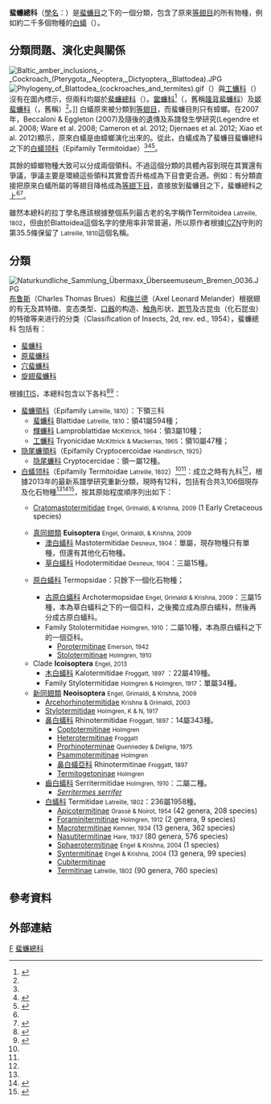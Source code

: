 {{Automatic Taxobox
| taxon = Blattoidea
| authority = Latreille, 1810
| subdivision_ranks = [[科_(生物)|科]]
| subdivision = [[#分類|見內文]]
}}

'''蜚蠊總科'''（[[學名|學名]]：{{lang|la|'''Blattoidea'''}}）是[[蜚蠊目|蜚蠊目]]之下的一個分類，包含了原來[[等翅目|等翅目]]的所有物種，例如約二千多個物種的[[白蟻|白蟻]]（{{lang|en|Termites}}）。

==分類問題、演化史與關係==
[[File:Baltic_amber_inclusions_-_Cockroach_(Pterygota,_Neoptera,_Dictyoptera,_Blattodea).JPG|thumb]]
[[File:Phylogeny_of_Blattodea_(cockroaches_and_termites).gif|thumb]]（{{lang|la|Lamproblattidae}}）與[[工蠊科|工蠊科]]（{{lang|la|Tryonicidae}}）沒有在圖內標示，但兩科均屬於[[蜚蠊總科|蜚蠊總科]]（{{lang|la|Blattoidea}}）。[[鳖蠊科|鳖蠊科]]<ref>{{cite web |url=http://dict.cn/corydiidae |title=海詞詞典：Corydiidae |accessdate=2014-09-25 |language=zh-hans |archive-date=2019-08-21 |archive-url=https://web.archive.org/web/20190821210521/http://dict.cn/corydiidae |dead-url=no }}</ref>（{{lang|la|Corydiidae}}，舊稱[[隆背蜚蠊科|隆背蜚蠊科]]{{lang|la|Polyphagidae}}）及[[姬蜚蠊科|姬蜚蠊科]]（{{lang|la|Ectobiidae}}，舊稱{{lang|la|Blattellidae}}）<ref name=zootaxa_3148 />。]]
白蟻原來被分類到[[等翅目|等翅目]]，而蜚蠊目則只有蟑螂。在2007年，Beccaloni & Eggleton (2007)及隨後的遺傳及系譜發生學研究(Legendre et al. 2008; Ware et al. 2008; Cameron et al. 2012; Djernaes et al. 2012; Xiao et al. 2012)顯示，原來白蟻是由蟑螂演化出來的。從此，白蟻成為了蜚蠊目蜚蠊總科之下的[[白蟻领科|白蟻领科]]（Epifamily Termitoidae）<ref name="Eggleton, P. 2007"/><ref name="inward">{{cite journal |last1=Inward |first1=D. |first2=G. |last2=Beccaloni |first3=P. |last3=Eggleton |year=2007 |title=Death of an order: a comprehensive molecular phylogenetic study confirms that termites are eusocial cockroaches |journal=Biology Letters |volume=3 |issue=3 |pages=331-335 |date=2007-04-05 |doi=10.1098/rsbl.2007.0102 |language=en }}</ref><ref>{{cite news | title = Termites are 'social cockroaches' | publisher = BBC News | date = 13 April 2007 | url = http://news.bbc.co.uk/1/hi/sci/tech/6553219.stm | accessdate =  | archive-date = 2019-06-21 | archive-url = https://web.archive.org/web/20190621022636/http://news.bbc.co.uk/1/hi/sci/tech/6553219.stm | dead-url = no }}</ref>。

其餘的蟑螂物種大致可以分成兩個領科。不過這個分類的具體內容到現在其實還有爭議，爭議主要是環繞這些領科其實會否升格成為下目會更合適。例如：有分類直接把原來白蟻所屬的等翅目降格成為[[等翅下目|等翅下目]]，直接放到蜚蠊目之下，蜚蠊總科之上<ref name="inward"/><ref name="Krishna, K. 2013">{{cite book| last1=Krishna |first1=Kumar |last2=Grimaldi |first2=David A. |last3=Krishna |first3=Valerie |last4=Engel |first4=Michael S. |year=2013 |title=Treatise on the Isoptera of the world |url=http://hdl.handle.net/2246/6430 |series=Bulletin of the American Museum of Natural History |volume=377 |publisher=[[American_Museum_of_Natural_History|American Museum of Natural History]] |pages=1-2704}}</ref>。

雖然本總科的拉丁學名應該根據整個系列最古老的名字稱作Termitoidea <small>Latreille, 1802</small>，但由於Blattoidea這個名字的使用率非常普遍，所以原作者根據[[ICZN|ICZN]]守則的第35.5條保留了{{lang|la|Blattoidea}} <small>Latreille, 1810</small>這個名稱。

==分類==
[[File:Naturkundliche_Sammlung_Übermaxx_Überseemuseum_Bremen_0036.JPG|thumb]]
[[布鲁斯|布鲁斯]]（Charles Thomas Brues）和[[梅兰德|梅兰德]]（Axel Leonard Melander）根据翅的有无及其特徵、变态类型、[[口器|口器]]的构造、[[触角|触角]]形状、[[跗节|跗节]]及古昆虫（化石昆虫）的特徵等来进行的分类（Classification of Insects, 2d, rev. ed., 1954），蜚蠊總科 {{lang|la|Blattoidea}}包括有：
* [[蜚蠊科|蜚蠊科]] {{lang|la|Blattidæ}}
* [[原蜚蠊科|原蜚蠊科]] {{lang|la|Archiblattidæ}}
* [[穴蜚蠊科|穴蜚蠊科]] {{lang|la|Nocticolodæ}}
* [[旋翅蜚蠊科|旋翅蜚蠊科]] {{lang|la|Oulopterygidæ}}

根據[[ITIS|ITIS]]，本總科包含以下各科<ref name=ITIS_914219>{{ITIS |id=914219 |taxon=Blattodea}}</ref><ref name=zootaxa_3148>{{cite book |last1=Beccaloni |first1=G. W. |last2=Eggleton |first2=P.  |title=Order Blattodea <small>Brunner von Wattenwyl, 1882</small> |editor1-last=Zhang |editor1-first=Z.-Q. |chapter=Animal biodiversity: An outline of higher-level classification and survey of taxonomic richness |journal={{zootaxa|2011|3148|199|200|PDF}} |language=en }}</ref>：
* [[蜚蠊領科|蜚蠊領科]]（Epifamily {{lang|la|Blattoidae}} <small>Latreille, 1810</small>）：下領三科
** [[蜚蠊科|蜚蠊科]] Blattidae <small>Latreille, 1810</small>：領41屬594種；
** [[輝蠊科|輝蠊科]] Lamproblattidae <small>McKittrick, 1964</small>：領3屬10種；
** [[工蠊科|工蠊科]] Tryonicidae <small>McKittrick & Mackerras, 1965</small>：領10屬47種；
* [[隐尾蠊領科|隐尾蠊領科]]（Epifamily Cryptocercoidae <small>Handlirsch, 1925</small>）
** [[隐尾蠊科|隐尾蠊科]] Cryptocercidae：領一屬12種。
*[[白蟻领科|白蟻领科]]（Epifamily Termitoidae <small>Latreille, 1802</small>）<ref name="Eggleton, P. 2007"/><ref name="inward"/>：成立之時有九科<ref name=zootaxa_3148 />，根據2013年的最新系譜學研究重新分類，現時有12科，包括有合共3,106個現存及化石物種<ref name="Krishna, K. 2013"/><ref>{{cite web |url=http://www.utoronto.ca/forest/termite/speclist.htm |archiveurl=https://web.archive.org/web/20081022201105/http://www.utoronto.ca/forest/termite/speclist.htm |title=List of Termite Species |archivedate=2008年10月22日 |website=University of Toronto |accessdate=8 February 2014 |deadurl=yes }}</ref><ref>{{cite journal |author=[[Michael_S._Engel|Engel, M.S.]] and K. Krishna |year=2004 |title=Family-group names for termites (Isoptera) |journal=[[American_Museum_Novitates|American Museum Novitates]] |volume=3432 |issue=1 |pages=1–9 |doi=10.1206/0003-0082(2004)432<0001:FNFTI>2.0.CO;2}}</ref>，按其原始程度順序列出如下：
** {{extinct}}[[Cratomastotermitidae|Cratomastotermitidae]] <small>Engel, Grimaldi, & Krishna, 2009</small> (1 Early Cretaceous species)
** [[真同翅類|真同翅類]] '''Euisoptera''' <small>Engel, Grimaldi, & Krishna, 2009</small>
*** [[澳白蟻科|澳白蟻科]] Mastotermitidae <small>Desneux, 1904</small>：單屬，現存物種只有單種，但還有其他化石物種。
*** [[草白蟻科|草白蟻科]] Hodotermitidae <small>Desneux, 1904</small>：三屬15種。
** {{extinct}} [[原白蟻科|原白蟻科]] Termopsidae：只餘下一個化石物種；
*** [[古原白蟻科|古原白蟻科]] Archotermopsidae <small>Engel, Grimaldi & Krishna, 2009</small>：三屬15種，本為草白蟻科之下的一個亞科，之後獨立成為原白蟻科，然後再分成古原白蟻科。
*** Family Stolotermitidae <small>Holmgren, 1910</small>：二屬10種，本為原白蟻科之下的一個亞科。
**** [[Porotermitinae|Porotermitinae]] <small>Emerson, 1942</small>
**** [[Stolotermitinae|Stolotermitinae]] <small>Holmgren, 1910</small>
**Clade '''Icoisoptera''' <small>Engel, 2013</small>
*** [[木白蟻科|木白蟻科]] Kalotermitidae <small>Froggatt, 1897 </small>：22屬419種。
*** Family Stylotermitidae <small>Holmgren & Holmgren, 1917</small>：單屬34種。
**[[新同翅類|新同翅類]] '''Neoisoptera''' <small>Engel, Grimaldi, & Krishna, 2009</small>
*** [[Arcehorhinotermitidae|Arcehorhinotermitidae]] <small>Krishna & Grimaldi, 2003</small>
*** [[Stylotermitidae|Stylotermitidae]] <small>Holmgren, K & N, 1917</small>
*** [[鼻白蟻科|鼻白蟻科]] Rhinotermitidae <small>Froggatt, 1897</small>：14屬343種。
**** [[Coptotermitinae|Coptotermitinae]] <small>Holmgren</small>
**** [[Heterotermitinae|Heterotermitinae]] <small>Froggatt</small>
**** [[Prorhinoterminae|Prorhinoterminae]] <small>Quennedey & Deligne, 1975</small>
**** [[Psammotermitinae|Psammotermitinae]] <small>Holmgren</small>
**** [[鼻白蟻亞科|鼻白蟻亞科]] Rhinotermitinae <small>Froggatt, 1897</small>
**** [[Termitogetoninae|Termitogetoninae]] <small>Holmgren</small>
*** [[齒白蟻科|齒白蟻科]] Serritermitidae <small>Holmgren, 1910</small>：二屬二種。
**** ''[[Serritermes_serrifer|Serritermes serrifer]]''
*** [[白蟻科|白蟻科]] Termitidae <small>Latreille, 1802</small>：236屬1958種。
**** [[Apicotermitinae|Apicotermitinae]] <small>Grassé & Noirot, 1954</small> (42 genera, 208 species)
**** [[Foraminitermitinae|Foraminitermitinae]] <small>Holmgren, 1912</small> (2 genera, 9 species)
**** [[Macrotermitinae|Macrotermitinae]] <small>Kemner, 1934</small> (13 genera, 362 species)
**** [[Nasutitermitinae|Nasutitermitinae]] <small>Hare, 1937</small> (80 genera, 576 species)
**** [[Sphaerotermitinae|Sphaerotermitinae]] <small>Engel & Krishna, 2004</small> (1 species)
**** [[Syntermitinae|Syntermitinae]] <small>Engel & Krishna, 2004</small> (13 genera, 99 species)
**** [[Cubitermitinae|Cubitermitinae]]
**** [[Termitinae|Termitinae]] <small>Latreille, 1802</small> (90 genera, 760 species)<!-- Zootaxa1769:1. -->

==參考資料==
{{reflist}}

==外部連結==
{{commonscat|Blattoidea}}
{{Blattodea}}
{{taxonbar}}
[[Category:_1810年描述的分类群|F]]
[[Category:蜚蠊總科|]]